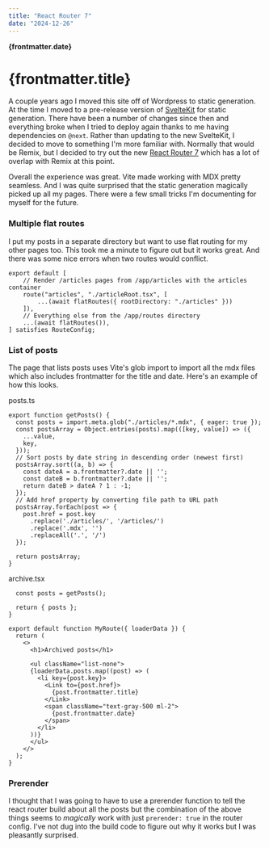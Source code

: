 ```yaml
---
title: "React Router 7"
date: "2024-12-26"
---
```


**{frontmatter.date}**
# {frontmatter.title}

A couple years ago I moved this site off of Wordpress to static generation.  At the time I moved to a pre-release version of [SvelteKit](https://svelte.dev/docs/kit/introduction) for static generation.  There have been a number of changes since then and everything broke when I tried to deploy again thanks to me having dependencies on `@next`.  Rather than updating to the new SvelteKit, I decided to move to something I'm more familiar with.  Normally that would be Remix, but I decided to try out the new [React Router 7](https://reactrouter.com) which has a lot of overlap with Remix at this point.

Overall the experience was great.  Vite made working with MDX pretty seamless.  And I was quite surprised that the static generation magically picked up all my pages.  There were a few small tricks I'm documenting for myself for the future.

### Multiple flat routes

I put my posts in a separate directory but want to use flat routing for my other pages too.  This took me a minute to figure out but it works great.  And there was some nice errors when two routes would conflict.

```
export default [
    // Render /articles pages from /app/articles with the articles container
    route("articles", "./articleRoot.tsx", [
        ...(await flatRoutes({ rootDirectory: "./articles" }))
    ]),
    // Everything else from the /app/routes directory
    ...(await flatRoutes()),
] satisfies RouteConfig;
```

### List of posts

The page that lists posts uses Vite's glob import to import all the mdx files which also includes frontmatter for the title and date.  Here's an example of how this looks.

posts.ts
```
export function getPosts() {
  const posts = import.meta.glob("./articles/*.mdx", { eager: true });
  const postsArray = Object.entries(posts).map(([key, value]) => ({
    ...value,
    key,
  }));
  // Sort posts by date string in descending order (newest first)
  postsArray.sort((a, b) => {
    const dateA = a.frontmatter?.date || '';
    const dateB = b.frontmatter?.date || '';
    return dateB > dateA ? 1 : -1;
  });
  // Add href property by converting file path to URL path
  postsArray.forEach(post => {
    post.href = post.key
      .replace('./articles/', '/articles/')
      .replace('.mdx', '')
      .replaceAll('.', '/')
  });

  return postsArray;
}
```

archive.tsx
```export async function loader() {
  const posts = getPosts();

  return { posts };
}

export default function MyRoute({ loaderData }) {
  return (
    <>
      <h1>Archived posts</h1>

      <ul className="list-none">
      {loaderData.posts.map((post) => (
        <li key={post.key}>
          <Link to={post.href}>
            {post.frontmatter.title}
          </Link>
          <span className="text-gray-500 ml-2">
            {post.frontmatter.date}
          </span>
        </li>
      ))}
      </ul>
    </>
  );
}
```

### Prerender

I thought that I was going to have to use a prerender function to tell the react router build about all the posts but the combination of the above things seems to *magically* work with just `prerender: true` in the router config.  I've not dug into the build code to figure out why it works but I was pleasantly surprised.
